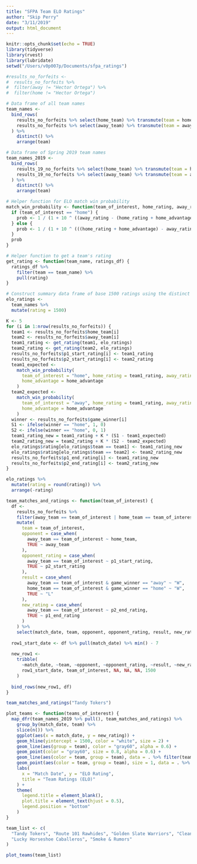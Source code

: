 ```yaml
---
title: "SFPA Team ELO Ratings"
author: "Skip Perry"
date: "3/11/2019"
output: html_document
---
```


```r
knitr::opts_chunk$set(echo = TRUE)
library(tidyverse)
library(rvest)
library(lubridate)
setwd("/Users/v0p007p/Documents/sfpa_ratings")
```

```r
#results_no_forfeits <-
#  results_no_forfeits %>% 
#  filter(away != "Hector Ortega") %>% 
#  filter(home != "Hector Ortega")
```

```r
# Data frame of all team names
team_names <- 
  bind_rows(
    results_no_forfeits %>% select(home_team) %>% transmute(team = home_team),
    results_no_forfeits %>% select(away_team) %>% transmute(team = away_team)
  ) %>% 
    distinct() %>% 
    arrange(team)

# Data frame of Spring 2019 team names
team_names_2019 <- 
  bind_rows(
    results_19_no_forfeits %>% select(home_team) %>% transmute(team = home_team),
    results_19_no_forfeits %>% select(away_team) %>% transmute(team = away_team)
  ) %>% 
    distinct() %>% 
    arrange(team)

# Helper function for ELO match win probability
match_win_probability <- function(team_of_interest, home_rating, away_rating, home_advantage) {
  if (team_of_interest == "home") {
    prob <- 1 / (1 + 10 ^ ((away_rating - (home_rating + home_advantage)) / 400))
  } else {
    prob <- 1 / (1 + 10 ^ (((home_rating + home_advantage) - away_rating) / 400))
  }
  prob
}

# Helper function to get a team's rating
get_rating <- function(team_name, ratings_df) {
  ratings_df %>% 
    filter(team == team_name) %>% 
    pull(rating)
}

# Construct summary data frame of base 1500 ratings using the distinct players seen in the time period
elo_ratings <-
  team_names %>% 
  mutate(rating = 1500)

K <- 5
for (i in 1:nrow(results_no_forfeits)) {
  team1 <- results_no_forfeits$home_team[i]
  team2 <- results_no_forfeits$away_team[i]
  team1_rating <- get_rating(team1, elo_ratings)
  team2_rating <- get_rating(team2, elo_ratings)
  results_no_forfeits$p1_start_rating[i] <- team1_rating
  results_no_forfeits$p2_start_rating[i] <- team2_rating
  team1_expected <-
    match_win_probability(
      team_of_interest = "home", home_rating = team1_rating, away_rating = team2_rating,
      home_advantage = home_advantage
    )
  team2_expected <-
    match_win_probability(
      team_of_interest = "away", home_rating = team1_rating, away_rating = team2_rating,
      home_advantage = home_advantage
    )
  winner <- results_no_forfeits$game_winner[i]
  S1 <- ifelse(winner == "home", 1, 0)
  S2 <- ifelse(winner == "home", 0, 1)
  team1_rating_new = team1_rating + K * (S1 - team1_expected)
  team2_rating_new = team2_rating + K * (S2 - team2_expected)
  elo_ratings$rating[elo_ratings$team == team1] <- team1_rating_new
  elo_ratings$rating[elo_ratings$team == team2] <- team2_rating_new
  results_no_forfeits$p1_end_rating[i] <- team1_rating_new
  results_no_forfeits$p2_end_rating[i] <- team2_rating_new
}

elo_ratings %>% 
  mutate(rating = round(rating)) %>% 
  arrange(-rating)
```

```r
team_matches_and_ratings <- function(team_of_interest) {
  df <- 
    results_no_forfeits %>% 
    filter(away_team == team_of_interest | home_team == team_of_interest) %>% 
    mutate(
      team = team_of_interest,
      opponent = case_when(
        away_team == team_of_interest ~ home_team,
        TRUE ~ away_team
      ),
      opponent_rating = case_when(
        away_team == team_of_interest ~ p1_start_rating,
        TRUE ~ p2_start_rating
      ),
      result = case_when(
        away_team == team_of_interest & game_winner == "away" ~ "W",
        home_team == team_of_interest & game_winner == "home" ~ "W",
        TRUE ~ "L"
      ),
      new_rating = case_when(
        away_team == team_of_interest ~ p2_end_rating,
        TRUE ~ p1_end_rating
      )
    ) %>% 
    select(match_date, team, opponent, opponent_rating, result, new_rating)
  
  row1_start_date <- df %>% pull(match_date) %>% min() - 7
  
  new_row1 <- 
    tribble(
      ~match_date, ~team, ~opponent, ~opponent_rating, ~result, ~new_rating,
      row1_start_date, team_of_interest, NA, NA, NA, 1500
    )
  
  bind_rows(new_row1, df)
}

team_matches_and_ratings("Tandy Tokers")

plot_teams <- function(teams_of_interest) {
  map_dfr(team_names_2019 %>% pull(), team_matches_and_ratings) %>% 
    group_by(match_date, team) %>% 
    slice(n()) %>% 
    ggplot(aes(x = match_date, y = new_rating)) +
    geom_hline(yintercept = 1500, color = "white", size = 2) +
    geom_line(aes(group = team), color = "gray60", alpha = 0.6) +
    geom_point(color = "gray60", size = 0.8, alpha = 0.6) +
    geom_line(aes(color = team, group = team), data = . %>% filter(team %in% teams_of_interest)) +
    geom_point(aes(color = team, group = team), size = 1, data = . %>% filter(team %in% teams_of_interest)) +
    labs(
      x = "Match Date", y = "ELO Rating",
      title = "Team Ratings (ELO)"
    ) +
    theme(
      legend.title = element_blank(),
      plot.title = element_text(hjust = 0.5),
      legend.position = "bottom"
    )
}

team_list <- c(
  "Tandy Tokers", "Route 101 Rawhides", "Golden Slate Warriors", "Clean Slate",
  "Lucky Horseshoe Caballeros", "Smoke & Rumors"
)

plot_teams(team_list)
```
